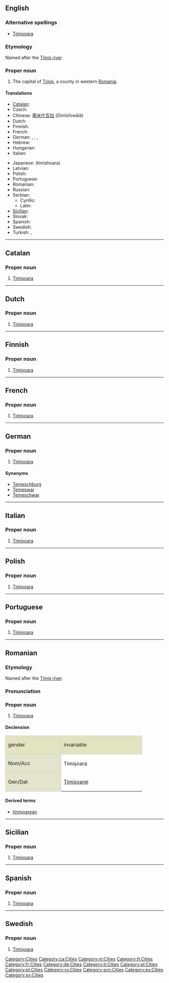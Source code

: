 ==English==
{{wikipedia}}

===Alternative spellings===
* [[Timisoara]]

===Etymology===
Named after the [[:w:Timiş river|Timiş river]].

===Proper noun===
{{en-proper noun}}

# The capital of [[w:Timiş|Timiş]], a county in western [[Romania]].

====Translations====
{{trans-top|city in Romania}}
*[[Catalan]]: {{t|ca|Timişoara}}
*Czech: {{t|cs|Temešvár}}
*Chinese: [[蒂米什瓦拉]] (Dìmǐshíwǎlā)
*Dutch: {{t|nl|Timişoara}}
*Finnish: {{t|fi|Timişoara}}
*French: {{t|fr|Timişoara}}
*German: {{t|de|Timişoara}}, {{t|de|Temeschburg}}, {{t|de|Temeswar}}, {{t|de|Temeschwar}}
*Hebrew: {{t|he|טימישוארה}}
*Hungarian: {{t|hu|Temesvár}}
*Italian: {{t|it|Timişoara}}
{{trans-mid}}
*Japanese: {{t|ja|ティミショアラ}} (timishoara)
*Latvian: {{t|lv|Timišoara}}
*Polish: {{t|pl|Timişoara}}
*Portuguese: {{t|pt|Timişoara}}
*Romanian: {{t|ro|Timişoara}}
*Russian: {{t|ru|Тимишоара|tr=Timišoara}}
*Serbian:
**Cyrillic: {{t|sr|Темишвар}}
**Latin: {{t|sr|Temišvar}}
*[[Sicilian]]: {{t|scn|Timişoara}}
*Slovak: {{t|sk|Temešvár}}
*Spanish: {{t|es|Timişoara}}
*Swedish: {{t|sv|Timişoara}}
*Turkish: {{t|tr|Tamışvar}}, {{t|tr|Temeşvar}}
{{trans-bot}}

[[Category:Cities]]

----

==Catalan==
{{wikipedia|lang=ca}}

===Proper noun===
{{infl|ca|proper noun|gender=f}}

# [[#English|Timişoara]]

[[Category:ca:Cities]]

----

==Dutch==
{{wikipedia|lang=nl}}

===Proper noun===
{{infl|nl|proper noun}}

# [[#English|Timişoara]]

[[Category:nl:Cities]]

----

==Finnish==
{{wikipedia|lang=fi}}

===Proper noun===
{{infl|fi|proper noun}}

# [[#English|Timişoara]]

[[Category:fi:Cities]]

----

==French==
{{wikipedia|lang=fr}}

===Proper noun===
{{infl|fr|proper noun|gender=f}}

# [[#English|Timişoara]]

[[Category:fr:Cities]]

----

==German==
{{wikipedia|lang=de}}

===Proper noun===
{{infl|de|proper noun}} {{g|German}}

# [[#English|Timişoara]]

====Synonyms====
*[[Temeschburg]]
*[[Temeswar]]
*[[Temeschwar]]

[[Category:de:Cities]]

----

==Italian==
{{wikipedia|lang=it}}

===Proper noun===
{{infl|it|proper noun|gender=f}}

# [[#English|Timişoara]]

[[Category:it:Cities]]

----

==Polish==
{{wikipedia|lang=pl}}

===Proper noun===
{{infl|pl|proper noun}} {{g|Polish}}

# [[#English|Timişoara]]

[[Category:pl:Cities]]

----

==Portuguese==
{{wikipedia|lang=pt}}

===Proper noun===
{{infl|pt|proper noun|gender=f}}

# [[#English|Timişoara]]

[[Category:pt:Cities]]

----

==Romanian==
{{wikipedia|lang=ro}}

===Etymology===
Named after the [[:w:Timiş river|Timiş river]].

===Pronunciation===
{{Audio-IPA|Timisoara.ogg|/ti.mi'ʃo̯a.ra/}}

===Proper noun===
{{infl|ro|proper noun|gender=f}}

# [[#English|Timişoara]]

====Declension====
<center>
{| style="background:#F0F0F0;border:1px solid #d0d0d0;padding:.2em"

|-
| style="width:10em;background:#e2e4c0;border:1px solid #d0d0d0" | gender {{f}}
! style="width:15em;background:#e2e4c0;border:1px solid #d0d0d0" | invariable

|-
! style="height:3em;background:#e2e4cb;border:1px solid #d0d0d0" | Nom/Acc
| Timişoara

|-
! style="height:3em;background:#e2e4cb;border:1px solid #d0d0d0" | Gen/Dat
| [[Timişoarei]]

|}</center>

====Derived terms====
*[[timişoarean]]

[[Category:ro:Cities]]

----

==Sicilian==
{{wikipedia|lang=scn}}

===Proper noun===
{{infl|scn|proper noun|gender=f}}

# [[#English|Timişoara]]

[[Category:scn:Cities]]

----

==Spanish==
{{wikipedia|lang=es}}

===Proper noun===
{{infl|es|proper noun|gender=f}}

# [[#English|Timişoara]]

[[Category:es:Cities]]

----

==Swedish==
{{wikipedia|lang=sv}}

===Proper noun===
{{infl|sv|proper noun}} {{g|Swedish}}

# [[#English|Timişoara]]

[[Category:sv:Cities]]
